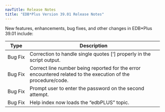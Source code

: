 ```yaml
---
navTitle: Release Notes
title: "EDB*Plus Version 39.01 Release Notes"
---
```


New features, enhancements, bug fixes, and other changes in EDB*Plus 39.01 include:

| Type    | Description                                                                                                       |
| ------- | ----------------------------------------------------------------------------------------------------------------- | 
| Bug Fix | Correction to handle single quotes [‘] properly in the script output.                                             |
| Bug&nbsp;Fix | Correct line number being reported for the error encountered related to the execution of the procedure/code. |
| Bug Fix | Prompt user to enter the password on the second attempt.                                                          |
| Bug Fix | Help index now loads the “edbPLUS” topic.                                                                         |
